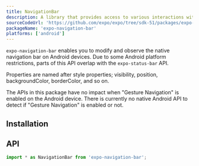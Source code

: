 ```yaml
---
title: NavigationBar
description: A library that provides access to various interactions with the native navigation bar on Android.
sourceCodeUrl: 'https://github.com/expo/expo/tree/sdk-51/packages/expo-navigation-bar'
packageName: 'expo-navigation-bar'
platforms: ['android']
---
```



`expo-navigation-bar` enables you to modify and observe the native navigation bar on Android devices. Due to some Android platform restrictions, parts of this API overlap with the `expo-status-bar` API.

Properties are named after style properties; visibility, position, backgroundColor, borderColor, and so on.

The APIs in this package have no impact when "Gesture Navigation" is enabled on the Android device. There is currently no native Android API to detect if "Gesture Navigation" is enabled or not.

## Installation

<APIInstallSection />

## API

```js
import * as NavigationBar from 'expo-navigation-bar';
```

<APISection packageName="expo-navigation-bar" apiName="NavigationBar" />
